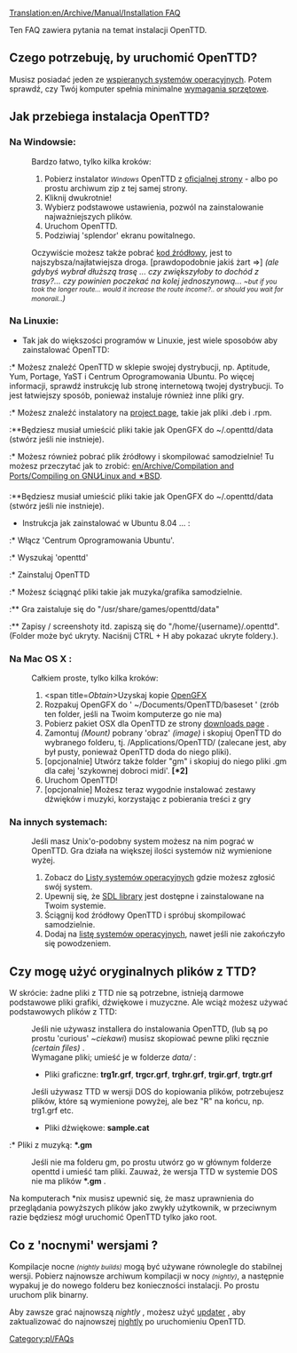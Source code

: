 [[Translation:en/Archive/Manual/Installation FAQ]]



Ten FAQ zawiera pytania na temat instalacji OpenTTD.

== Czego potrzebuję, by uruchomić OpenTTD? ==
Musisz posiadać jeden ze [[pl/Archive/Compilation and Ports/System Operacyjny|wspieranych systemów operacyjnych]]. Potem sprawdź, czy Twój komputer spełnia minimalne [[en/Archive/Manual/System Requirements|wymagania sprzętowe]].

== Jak przebiega instalacja OpenTTD? ==
<!--{{outdated|Paths are not accurate. Refer to the readme shipped with OpenTTD}}-->{{pl/Nieaktualizowane|Ścieżki nie są dokładne. Zapoznaj się z plikiem readme dostarczonym z OpenTTD}}
=== Na Windowsie: ===
:Bardzo łatwo, tylko kilka kroków:
:#Pobierz instalator <small>''Windows''</small> OpenTTD z [http://www.openttd.org/download-stable oficjalnej strony] - albo po prostu archiwum zip z tej samej strony.
:#Kliknij dwukrotnie!
:#Wybierz podstawowe ustawienia, pozwól na zainstalowanie najważniejszych plików.
:#Uruchom OpenTTD.
:#Podziwiaj 'splendor' ekranu powitalnego.

:Oczywiście możesz także pobrać [[pl/Development/FAQ rozwoju#kod-zrodlowy-source-code|kod źródłowy]], jest to najszybsza/najłatwiejsza droga. [prawdopodobnie jakiś żart =>] ''(ale gdybyś wybrał dłuższą trasę ... czy zwiększyłoby to dochód z trasy?... czy powinien poczekać na kolej jednoszynową... <small>~but if you took the longer route... would it increase the route income?.. or should you wait for monorail</small>..)''

=== Na Linuxie: ===
* Tak jak do większości programów w Linuxie, jest wiele sposobów aby zainstalować OpenTTD:
:* Możesz znaleźć OpenTTD w sklepie swojej dystrybucji, np. Aptitude, Yum, Portage, YaST i Centrum Oprogramowania Ubuntu. Po więcej informacji, sprawdź instrukcję lub stronę internetową twojej dystrybucji. To jest łatwiejszy sposób, ponieważ instaluje również inne pliki gry.
:* Możesz znaleźć instalatory na [http://www.openttd.org/download-stable project page], takie jak pliki .deb i .rpm.
:**Będziesz musiał <span title=put>umieścić</span> pliki takie jak OpenGFX do ~/.openttd/data (stwórz jeśli nie instnieje).
:* Możesz również pobrać plik źródłowy i skompilować samodzielnie! Tu możesz przeczytać jak to zrobić: [[en/Archive/Compilation and Ports/Compiling on GNU∕Linux and 🟉BSD]].
:**Będziesz musiał <span title=put>umieścić</span> pliki takie jak OpenGFX do ~/.openttd/data (stwórz jeśli nie instnieje).

* Instrukcja jak zainstalować w Ubuntu 8.04 ... :
:* Włącz 'Centrum Oprogramowania Ubuntu'.
:* Wyszukaj 'openttd'
:* Zainstaluj OpenTTD
:* Możesz ściągnąć pliki takie jak muzyka/grafika samodzielnie.
:** Gra zaistaluje się do "/usr/share/games/openttd/data"
:** Zapisy / screenshoty itd. zapiszą się do "/home/{username}/.openttd". (Folder może być ukryty. Naciśnij CTRL + H aby pokazać ukryte foldery.).

=== Na Mac OS X <!--(no a z tym tak samo, ale uważajcie na ogryzka!)-->: ===
:Całkiem proste, tylko kilka kroków:
:#<span title=''Obtain''>Uzyskaj</span> kopie [http://www.openttd.org/download-opengfx OpenGFX] 
:#Rozpakuj OpenGFX do <span title="~/Documents/OpenTTD/data">' ~/Documents/OpenTTD/baseset '</span> (zrób ten folder, jeśli na Twoim komputerze go nie ma)
:#Pobierz pakiet OSX dla OpenTTD ze strony  [http://www.openttd.org/download-stable downloads page] .
:#Zamontuj ''(Mount)'' pobrany 'obraz' ''(image)'' i skopiuj OpenTTD do wybranego folderu, tj. /Applications/OpenTTD/ (zalecane jest, aby był pusty, ponieważ OpenTTD doda do niego pliki).
:#[opcjonalnie] Utwórz także folder "gm" i skopiuj do niego pliki .gm dla całej 'szykownej dobroci midi'. '''[*2]'''
:#Uruchom OpenTTD!
:#[opcjonalnie] Możesz teraz wygodnie instalować zestawy dźwięków i muzyki, korzystając z pobierania treści z gry

=== Na innych systemach: ===
:Jeśli masz Unix'o-podobny system możesz na nim pograć w OpenTTD. Gra działa na większej ilości systemów niż wymienione wyżej.
:#Zobacz do [[pl/Archive/Compilation and Ports/System Operacyjny|Listy systemów operacyjnych]] gdzie możesz zgłosić swój system.
:#Upewnij się, że [http://libsdl.org SDL library] jest dostępne i zainstalowane na Twoim systemie.
:#Ściągnij kod źródłowy OpenTTD i spróbuj skompilować samodzielnie.
:#Dodaj na [[pl/Archive/Compilation and Ports/System Operacyjny|listę systemów operacyjnych]], nawet jeśli nie zakończyło się powodzeniem.

== Czy mogę użyć oryginalnych plików z TTD? ==

W skrócie: żadne pliki z TTD nie są potrzebne, istnieją darmowe podstawowe pliki grafiki, dźwiękowe i muzyczne. Ale wciąż możesz używać podstawowych plików z TTD:

:Jeśli nie używasz installera do instalowania OpenTTD, (lub są po prostu 'curious' ~''ciekawi'') musisz skopiować pewne pliki ręcznie ''(certain files)'' .
:Wymagane pliki; umieść je w folderze <i>data/</i> :
:* Pliki graficzne: <b>trg1r.grf</b>, <b>trgcr.grf</b>, <b>trghr.grf</b>, <b>trgir.grf</b>, <b>trgtr.grf</b>
:Jeśli używasz TTD w wersji DOS do kopiowania plików, potrzebujesz plików, które są wymienione powyżej, ale bez "R" na końcu, np. trg1.grf etc.
:* Pliki dźwiękowe: <b>sample.cat</b>
<!--:Jeśli chcesz także muzyki, ''(wszystkie ważne 'szykownej dobroci midi')'' skopiuj następujące pliki do folderu <i>gm/</i> :-->
:* Pliki z muzyką: <b>*.gm</b>
:Jeśli nie ma folderu gm, po prostu utwórz go w głównym folderze openttd i umieść tam pliki. Zauważ, że wersja TTD w systemie DOS nie ma plików <b>*.gm</b> .

Na komputerach *nix musisz upewnić się, że masz uprawnienia do przeglądania powyższych plików jako zwykły użytkownik, w przeciwnym razie będziesz mógł uruchomić OpenTTD tylko jako root.

== Co z 'nocnymi' wersjami ? ==
Kompilacje nocne <small>''(nightly builds)''</small> mogą być używane równolegle do stabilnej wersji. Pobierz najnowsze archiwum kompilacji w nocy <small>''(nightly)''</small>, a następnie wypakuj je do nowego folderu bez konieczności instalacji. Po prostu uruchom plik binarny.

Aby zawsze grać najnowszą ''nightly'' , możesz użyć [[pl/Archive/Community/Aktualizacje OpenTTD|updater]]  , aby zaktualizować do najnowszej [[pl/Archive/Community/Wersje nightly|nightly]] po uruchomieniu OpenTTD.

[[Category:pl/FAQs]]